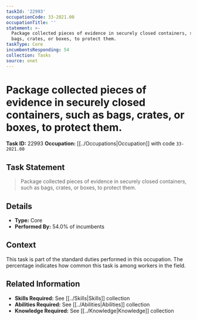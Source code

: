 ```yaml
---
taskId: '22993'
occupationCode: 33-2021.00
occupationTitle: ''
statement: >-
  Package collected pieces of evidence in securely closed containers, such as
  bags, crates, or boxes, to protect them.
taskType: Core
incumbentsResponding: 54
collection: Tasks
source: onet
---
```

# Package collected pieces of evidence in securely closed containers, such as bags, crates, or boxes, to protect them.

**Task ID:** 22993
**Occupation:** [[../Occupations|Occupation]] with code `33-2021.00`

## Task Statement

> Package collected pieces of evidence in securely closed containers, such as bags, crates, or boxes, to protect them.

## Details

- **Type:** Core
- **Performed By:** 54.0% of incumbents

## Context

This task is part of the standard duties performed in this occupation. The percentage indicates how common this task is among workers in the field.

## Related Information

- **Skills Required:** See [[../Skills|Skills]] collection
- **Abilities Required:** See [[../Abilities|Abilities]] collection
- **Knowledge Required:** See [[../Knowledge|Knowledge]] collection
